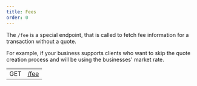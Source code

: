 ```yaml
---
title: Fees
order: 0
---
```



The `/fee` is a special endpoint, that is called to fetch fee information for a transaction without a quote.

For example, if your business supports clients who want to skip the quote creation process and will be using the businesses' market rate.

<EndpointsTable title="Endpoints">

|     |                            |
| --- | -------------------------- |
| GET | [/fee](../get-fee.api.mdx) |

</EndpointsTable>
